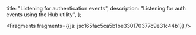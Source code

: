   title: "Listening for authentication events",
  description: "Listening for auth events using the Hub utility",
};






<Fragments fragments={{js: jsc165fac5ca5b1be330170377c9e31c44b1}} />
